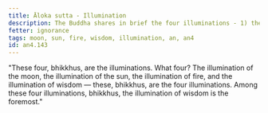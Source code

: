 ```yaml
---
title: Āloka sutta - Illumination
description: The Buddha shares in brief the four illuminations - 1) the moon, 2) the sun, 3) fire, and 4) wisdom.
fetter: ignorance
tags: moon, sun, fire, wisdom, illumination, an, an4
id: an4.143
---
```


"These four, bhikkhus, are the illuminations. What four? The illumination of the moon, the illumination of the sun, the illumination of fire, and the illumination of wisdom — these, bhikkhus, are the four illuminations. Among these four illuminations, bhikkhus, the illumination of wisdom is the foremost."